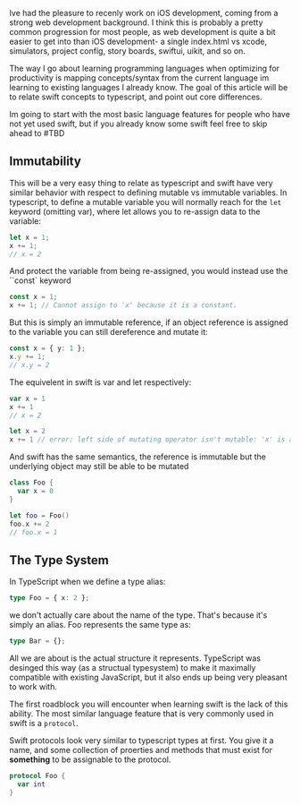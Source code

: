 Ive had the pleasure to recenly work on iOS development, coming from a strong web development background. I think this is probably a
pretty common progression for most people, as web development is quite a bit easier to get into than iOS development- a single index.html
vs xcode, simulators, project config, story boards, swiftui, uikit, and so on.

The way I go about learning programming languages when optimizing for productivity is mapping concepts/syntax from the current language im learning
to existing languages I already know. The goal of this article will be to relate swift concepts to typescript, and point out core differences.

Im going to start with the most basic language features for people who have not yet used swift, but if you already know some swift feel free to skip ahead to #TBD

## Immutability

This will be a very easy thing to relate as typescript and swift have very similar behavior with respect to defining mutable vs immutable variables. In typescript, to define a mutable variable
you will normally reach for the `let` keyword (omitting var), where let allows you to re-assign data to the variable:

```typescript
let x = 1;
x += 1;
// x = 2
```

And protect the variable from being re-assigned, you would instead use the ``const` keyword

```typescript
const x = 1;
x += 1; // Cannot assign to 'x' because it is a constant.
```

But this is simply an immutable reference, if an object reference is assigned to the variable you can still dereference and mutate it:

```typescript
const x = { y: 1 };
x.y += 1;
// x.y = 2
```

The equivelent in swift is var and let respectively:

```swift
var x = 1
x += 1
// x = 2
```

```swift
let x = 2
x += 1 // error: left side of mutating operator isn't mutable: 'x' is a 'let' constant
```

And swift has the same semantics, the reference is immutable but the underlying object may still be able to be mutated

```swift
class Foo {
  var x = 0
}

let foo = Foo()
foo.x += 2
// foo.x = 1
```

## The Type System

In TypeScript when we define a type alias:

```typescript
type Foo = { x: 2 };
```

we don't actually care about the name of the type. That's because it's simply an alias. Foo represents the same type as:

```typescript
type Bar = {};
```

All we are about is the actual structure it represents. TypeScript was desinged this
way (as a structual typesystem) to make it maximally compatible with existing JavaScript, but it also ends up being very pleasant to work with.

The first roadblock you will encounter when learning swift is the lack of this ability. The most similar language feature that is very commonly used in swift is a `protocol`.

Swift protocols look very similar to typescript types at first. You give it a name, and some collection of proerties and methods that must exist for **something** to be assignable to the protocol.

```swift
protocol Foo {
  var int
}


```
